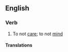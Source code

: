 ==English==

===Verb===
{{en-verb|gives a toss|giving a toss|gave a toss|given a toss}}

# {{lb|en|British|Irish|Australia|slang}} To not [[care]]; to not [[mind]]
#: {{syn|en|not give two hoots|not give a damn|not give a monkey's}}

====Translations====
{{trans-see|give a shit}}